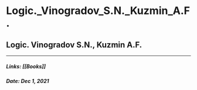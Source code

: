 
# Logic._Vinogradov_S.N._Kuzmin_A.F.

## Logic. Vinogradov S.N., Kuzmin A.F.

---
##### Links: [[Books]]
##### Date: Dec 1, 2021

